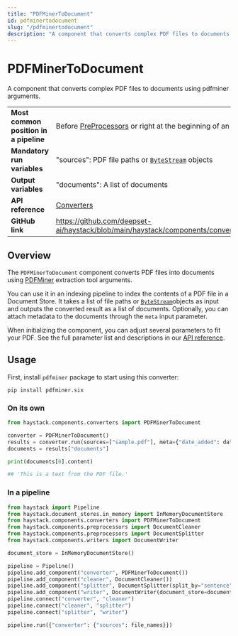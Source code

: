 ```yaml
---
title: "PDFMinerToDocument"
id: pdfminertodocument
slug: "/pdfminertodocument"
description: "A component that converts complex PDF files to documents using pdfminer arguments."
---
```


# PDFMinerToDocument

A component that converts complex PDF files to documents using pdfminer arguments.

|  |  |
| --- | --- |
| **Most common position in a pipeline** | Before [PreProcessors](../preprocessors.mdx)  or right at the beginning of an indexing pipeline |
| **Mandatory run variables**            | "sources": PDF file paths or [`ByteStream`](../../concepts/data-classes.mdx#bytestresm)  objects            |
| **Output variables**                   | "documents": A list of documents                                                               |
| **API reference**                      | [Converters](/reference/converters-api)                                                               |
| **GitHub link**                        | https://github.com/deepset-ai/haystack/blob/main/haystack/components/converters/pdfminer.py  |

## Overview

The `PDFMinerToDocument` component converts PDF files into documents using [PDFMiner](https://pdfminersix.readthedocs.io/en/latest/) extraction tool arguments.

You can use it in an indexing pipeline to index the contents of a PDF file in a Document Store. It takes a list of file paths or [`ByteStream`](../../concepts/data-classes.mdx#bytestresm)objects as input and outputs the converted result as a list of documents. Optionally, you can attach metadata to the documents through the `meta` input parameter.

When initializing the component, you can adjust several parameters to fit your PDF. See the full parameter list and descriptions in our [API reference](/reference/converters-api#pdfminertodocument).

## Usage

First, install `pdfminer` package to start using this converter:

```shell
pip install pdfminer.six
```

### On its own

```python
from haystack.components.converters import PDFMinerToDocument

converter = PDFMinerToDocument()
results = converter.run(sources=["sample.pdf"], meta={"date_added": datetime.now().isoformat()})
documents = results["documents"]

print(documents[0].content)

## 'This is a text from the PDF file.'
```

### In a pipeline

```python
from haystack import Pipeline
from haystack.document_stores.in_memory import InMemoryDocumentStore
from haystack.components.converters import PDFMinerToDocument
from haystack.components.preprocessors import DocumentCleaner
from haystack.components.preprocessors import DocumentSplitter
from haystack.components.writers import DocumentWriter

document_store = InMemoryDocumentStore()

pipeline = Pipeline()
pipeline.add_component("converter", PDFMinerToDocument())
pipeline.add_component("cleaner", DocumentCleaner())
pipeline.add_component("splitter", DocumentSplitter(split_by="sentence", split_length=5))
pipeline.add_component("writer", DocumentWriter(document_store=document_store))
pipeline.connect("converter", "cleaner")
pipeline.connect("cleaner", "splitter")
pipeline.connect("splitter", "writer")

pipeline.run({"converter": {"sources": file_names}})
```